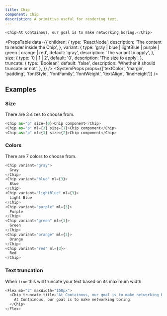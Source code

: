 ```yaml
---
title: Chip
component: Chip
description: A primitive useful for rendering text.
---
```


```js live
<Chip>At Containous, our goal is to make networking boring.</Chip>
```

<PropsTable
  data={{
    children: {
      type: 'ReactNode',
      description: 'The content to render inside the Chip',
    },
    variant: {
      type: 'gray | blue | lightBlue | purple | green | orange | red',
      default: 'gray',
      description: 'The variant to apply',
    },
    size: {
      type: '0 | 1 | 2',
      default: '0',
      description: 'The size to apply',
    },
    truncate: {
      type: 'Boolean',
      default: 'false',
      description: 'Whether it should truncate or not',
    },
  }}
/>
<SystemProps
  props={['textColor', 'margin', 'padding', 'fontStyle', 'fontFamily', 'fontWeight', 'textAlign', 'lineHeight']}
/>

## Examples

### Size

There are 3 sizes to choose from.

```js live
<Chip as="p" size={0}>Chip component</Chip>
<Chip as="p" ml={3} size={1}>Chip component</Chip>
<Chip as="p" ml={3} size={2}>Chip component</Chip>
```

### Colors

There are 7 colors to choose from.

```js live
<Chip variant="gray">
  Gray
</Chip>
<Chip variant="blue" ml={3}>
  Blue
</Chip>
<Chip variant="lightBlue" ml={3}>
  Light Blue
</Chip>
<Chip variant="purple" ml={3}>
  Purple
</Chip>
<Chip variant="green" ml={3}>
  Green
</Chip>
<Chip variant="orange" ml={3}>
  Orange
</Chip>
<Chip variant="red" ml={3}>
  Red
</Chip>
```

### Text truncation

When `true` this will truncate your text based on its maximum width.

```js live
<Flex mb="2" maxWidth="150px">
  <Chip truncate title="At Containous, our goal is to make networking boring.">
    At Containous, our goal is to make networking boring.
  </Chip>
</Flex>
```
